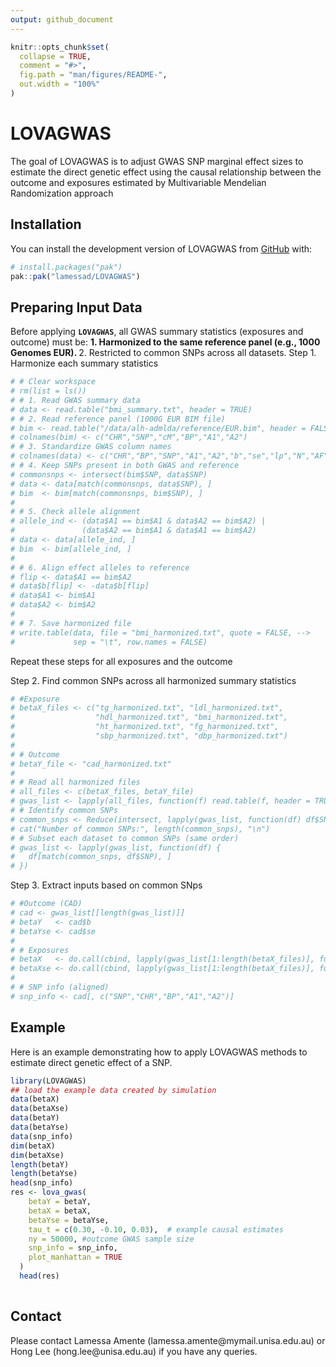 ```yaml
---
output: github_document
---
```


<!-- README.md is generated from README.Rmd. Please edit that file -->

```r
knitr::opts_chunk$set(
  collapse = TRUE,
  comment = "#>",
  fig.path = "man/figures/README-",
  out.width = "100%"
)
```

# LOVAGWAS

<!-- badges: start -->
<!-- badges: end -->

The goal of LOVAGWAS is to adjust GWAS SNP marginal effect sizes to estimate the direct genetic effect using the causal relationship between the outcome and exposures estimated by Multivariable Mendelian Randomization approach

## Installation

You can install the development version of LOVAGWAS from [GitHub](https://github.com/) with:

``` r
# install.packages("pak")
pak::pak("lamessad/LOVAGWAS")
```

## Preparing Input Data
Before applying **`LOVAGWAS`**, all GWAS summary statistics (exposures and outcome) must be:
**1. Harmonized to the same reference panel (e.g., 1000 Genomes EUR).
**2. Restricted to common SNPs across all datasets.
Step 1. Harmonize each summary statistics

``` r
# # Clear workspace
# rm(list = ls())
# # 1. Read GWAS summary data
# data <- read.table("bmi_summary.txt", header = TRUE)
# # 2. Read reference panel (1000G EUR BIM file)
# bim <- read.table("/data/alh-admlda/reference/EUR.bim", header = FALSE)
# colnames(bim) <- c("CHR","SNP","cM","BP","A1","A2")
# # 3. Standardize GWAS column names
# colnames(data) <- c("CHR","BP","SNP","A1","A2","b","se","lp","N","AF")
# # 4. Keep SNPs present in both GWAS and reference
# commonsnps <- intersect(bim$SNP, data$SNP)
# data <- data[match(commonsnps, data$SNP), ]
# bim  <- bim[match(commonsnps, bim$SNP), ]
# 
# # 5. Check allele alignment
# allele_ind <- (data$A1 == bim$A1 & data$A2 == bim$A2) |
#               (data$A2 == bim$A1 & data$A1 == bim$A2)
# data <- data[allele_ind, ]
# bim  <- bim[allele_ind, ]
# 
# # 6. Align effect alleles to reference
# flip <- data$A1 == bim$A2
# data$b[flip] <- -data$b[flip]
# data$A1 <- bim$A1
# data$A2 <- bim$A2
# 
# # 7. Save harmonized file
# write.table(data, file = "bmi_harmonized.txt", quote = FALSE, -->
#             sep = "\t", row.names = FALSE)
```
Repeat these steps for all exposures and the outcome

Step 2. Find common SNPs across all harmonized summary statistics

```r
# #Exposure
# betaX_files <- c("tg_harmonized.txt", "ldl_harmonized.txt", 
#                  "hdl_harmonized.txt", "bmi_harmonized.txt",
#                  "ht_harmonized.txt", "fg_harmonized.txt",
#                  "sbp_harmonized.txt", "dbp_harmonized.txt")
# 
# # Outcome 
# betaY_file <- "cad_harmonized.txt"
# 
# # Read all harmonized files
# all_files <- c(betaX_files, betaY_file)
# gwas_list <- lapply(all_files, function(f) read.table(f, header = TRUE))
# # Identify common SNPs
# common_snps <- Reduce(intersect, lapply(gwas_list, function(df) df$SNP))
# cat("Number of common SNPs:", length(common_snps), "\n")
# # Subset each dataset to common SNPs (same order)
# gwas_list <- lapply(gwas_list, function(df) {
#   df[match(common_snps, df$SNP), ]
# })

```
Step 3. Extract inputs based on common SNps

```r
# #Outcome (CAD)
# cad <- gwas_list[[length(gwas_list)]]
# betaY   <- cad$b
# betaYse <- cad$se
# 
# # Exposures
# betaX   <- do.call(cbind, lapply(gwas_list[1:length(betaX_files)], function(df) df$b))
# betaXse <- do.call(cbind, lapply(gwas_list[1:length(betaX_files)], function(df) df$se))
# 
# # SNP info (aligned)
# snp_info <- cad[, c("SNP","CHR","BP","A1","A2")]

```
## Example

Here is an example demonstrating how to apply LOVAGWAS methods to estimate direct genetic effect of a SNP.


```r
library(LOVAGWAS)
## load the example data created by simulation 
data(betaX)
data(betaXse)
data(betaY)
data(betaYse)
data(snp_info)
dim(betaX)      
dim(betaXse)    
length(betaY)   
length(betaYse) 
head(snp_info) 
res <- lova_gwas(
    betaY = betaY,
    betaX = betaX,
    betaYse = betaYse,
    tau_t = c(0.30, -0.10, 0.03),  # example causal estimates
    ny = 50000, #outcome GWAS sample size
    snp_info = snp_info,
    plot_manhattan = TRUE
  )
  head(res)
  
```


## Contact

Please contact Lamessa Amente (lamessa.amente@mymail.unisa.edu.au) or Hong Lee (hong.lee@unisa.edu.au) if you have any queries.
